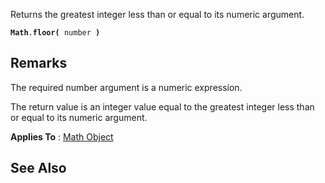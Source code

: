 Returns the greatest integer less than or equal to its numeric argument.

 '''Math'''.'''floor(''' number ''')'''

==Remarks==
The required number argument is a numeric expression.

The return value is an integer value equal to the greatest integer less than or equal to its numeric argument.

'''Applies To''' : [[javascript/Math|Math Object]]


==See Also==

              
